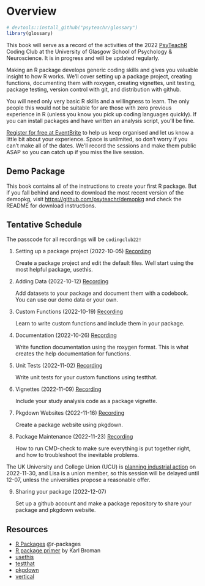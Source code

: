 # Overview {.unnumbered}

```r
# devtools::install_github("psyteachr/glossary")
library(glossary)
```


This book will serve as a record of the activities of the 2022 [PsyTeachR](https://psyteachr.github.io) Coding Club at the University of Glasgow School of Psychology & Neuroscience. It is in progress and will be updated regularly.

Making an R package develops generic coding skills and gives you valuable insight to how R works. We’ll cover setting up a package project, creating functions, documenting them with roxygen, creating vignettes, unit testing, package testing, version control with git, and distribution with github.

You will need only very basic R skills and a willingness to learn. The only people this would not be suitable for are those with zero previous experience in R (unless you know you pick up coding languages quickly). If you can install packages and have written an analysis script, you'll be fine.

::: {.try}
[Register for free at EventBrite](https://coding-club-packages.eventbrite.co.uk) to help us keep organised and let us know a little bit about your experience. Space is unlimited, so don't worry if you can't make all of the dates. We'll record the sessions and make them public ASAP so you can catch up if you miss the live session.
:::

## Demo Package

This book contains all of the instructions to create your first R package. But if you fall behind and need to download the most recent version of the demopkg, visit <https://github.com/psyteachr/demopkg> and check the README for download instructions. 

## Tentative Schedule

The passcode for all recordings will be `codingclub22!`

1. Setting up a package project (2022-10-05) [Recording](https://uofglasgow.zoom.us/rec/share/mxeupKeSgQ7ZekH86RV1UQ-4ROAv6xQoJRB7G2Z7lnLovcTGdVVs39mRb1q7cvZn.UYy6h6E6Sc6xOCOr)

    Create a package project and edit the default files. Well start using the most helpful package, usethis.

2. Adding Data (2022-10-12) [Recording](https://uofglasgow.zoom.us/rec/share/o0RHg82nSsyPLSMpA5hxHdqiHnc86H7zmBvzDL-n6ICqq0NQ1wHf8FKF3zvkeGmj.H72yZQDGbVST5gqQ)

    Add datasets to your package and document them with a codebook. You can use our demo data or your own.

3. Custom Functions (2022-10-19) [Recording](https://uofglasgow.zoom.us/rec/share/GsdzG_rdN-ifbRqRndm-lUKXYNqf8dQB12tnkJwmWD2Z8Po4koqArTcHFtH-DXlx.QLwfu5cwMgQ3OCK3)

    Learn to write custom functions and include them in your package.

4. Documentation (2022-10-26) [Recording](https://uofglasgow.zoom.us/rec/share/sOMxVB9wd084RpyVbz_HyFh1tTLP3PqmQVMBBONNc4SucxDYp8u4XSlujlnj7ZW4.egNs8uuVGd1Al5oR)

    Write function documentation using the roxygen format. This is what creates the help documentation for functions.
    
5. Unit Tests (2022-11-02) [Recording](https://uofglasgow.zoom.us/rec/share/F--AV75X9YORfesOFy3-RXFRhoqinE6BVpxcKKj8LJYkMPHdAzR-6mxYRdzsKp8d.eb_tjAl-_A29Ur8P)

    Write unit tests for your custom functions using testthat.

6. Vignettes (2022-11-09) [Recording](https://uofglasgow.zoom.us/rec/share/GkpP8Q473G517qIObour0HjqfylSRMNmcv1EEMOMUM56xXN_fnZQg2OatYPOWx7V.U_7Gy0scEJCNS6bv)

    Include your study analysis code as a package vignette.

7. Pkgdown Websites (2022-11-16) [Recording](https://uofglasgow.zoom.us/rec/share/bRqwxQOd7rNw3ie7xwIx7Oj1le7XoxClIIMWt00-unBzcKe9enVeSSeh9O3B_9l7.0KvcITpFNTLrDghJ)

    Create a package website using pkgdown.

8. Package Maintenance (2022-11-23) [Recording](https://uofglasgow.zoom.us/rec/share/IIjuf9y7xF4t_KuLK_i324CMp3fu71hAnONq93lQr9_d-Ye9leOy7TCrI4VId9TV.jAqwDHjtQir5UpLx)

    How to run CMD-check to make sure everything is put together right, and how to troubleshoot the inevitable problems.
    
::: {.dangerous}
The UK University and College Union (UCU) is [planning industrial action](https://www.ucu.org.uk/article/12609/Biggest-ever-university-strikes-set-to-hit-UK-campuses-over-pay-conditions--pensions) on 2022-11-30, and Lisa is a union member, so this session will be delayed until 12-07, unless the universities propose a reasonable offer.
:::

9. Sharing your package (2022-12-07)

    Set up a github account and make a package repository to share your package and pkgdown website.
    
## Resources

* [R Packages](https://r-pkgs.org/) @r-packages
* [R package primer](https://kbroman.org/pkg_primer/) by Karl Broman
* [usethis](https://usethis.r-lib.org/)
* [testthat](https://testthat.r-lib.org/)
* [pkgdown](https://pkgdown.r-lib.org/)
* [vertical](https://crumplab.com/vertical/)
